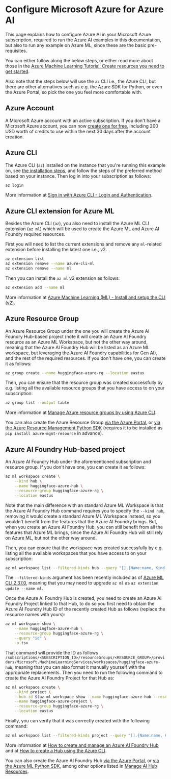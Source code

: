 # Configure Microsoft Azure for Azure AI

This page explains how to configure Azure AI in your Microsoft Azure subscription, required to run the Azure AI examples in this documentation, but also to run any example on Azure ML, since these are the basic pre-requisites.

You can either follow along the below steps, or either read more about those in the [Azure Machine Learning Tutorial: Create resources you need to get started](https://learn.microsoft.com/en-us/azure/machine-learning/quickstart-create-resources?view=azureml-api-2).

Also note that the steps below will use the `az` CLI i.e., the Azure CLI, but there are other alternatives such as e.g. the Azure SDK for Python, or even the Azure Portal, so pick the one you feel more comfortable with.

## Azure Account

A Microsoft Azure account with an active subscription. If you don't have a Microsoft Azure account, you can now [create one for free](https://azure.microsoft.com/en-us/pricing/purchase-options/azure-account), including 200 USD worth of credits to use within the next 30 days after the account creation.

## Azure CLI

The Azure CLI (`az`) installed on the instance that you're running this example on, see [the installation steps](https://learn.microsoft.com/en-us/cli/azure/install-azure-cli?view=azure-cli-latest), and follow the steps of the preferred method based on your instance. Then log in into your subscription as follows:

```bash
az login
```

More information at [Sign in with Azure CLI - Login and Authentication](https://learn.microsoft.com/en-us/cli/azure/authenticate-azure-cli?view=azure-cli-latest).

## Azure CLI extension for Azure ML

Besides the Azure CLI (`az`), you also need to install the Azure ML CLI extension (`az ml`) which will be used to create the Azure ML and Azure AI Foundry required resources.

First you will need to list the current extensions and remove any `ml`-related extension before installing the latest one i.e., v2.

```bash
az extension list
az extension remove --name azure-cli-ml
az extension remove --name ml
```

Then you can install the `az ml` v2 extension as follows:

```bash
az extension add --name ml
```

More information at [Azure Machine Learning (ML) - Install and setup the CLI (v2)](https://learn.microsoft.com/en-us/azure/machine-learning/how-to-configure-cli?view=azureml-api-2&tabs=public).

## Azure Resource Group

An Azure Resource Group under the one you will create the Azure AI Foundry Hub-based project (note it will create an Azure AI Foundry resource as an Azure ML Workspace, but not the other way around, meaning that the Azure AI Foundry Hub will be listed as an Azure ML workspace, but leveraging the Azure AI Foundry capabilities for Gen AI), and the rest of the required resources. If you don't have one, you can create it as follows:

```bash
az group create --name huggingface-azure-rg --location eastus
```

Then, you can ensure that the resource group was created successfully by e.g. listing all the available resource groups that you have access to on your subscription:

```bash
az group list --output table
```

More information at [Manage Azure resource groups by using Azure CLI](https://learn.microsoft.com/en-us/azure/azure-resource-manager/management/manage-resource-groups-cli).

<Tip>

You can also create the Azure Resource Group [via the Azure Portal](https://learn.microsoft.com/en-us/azure/azure-resource-manager/management/manage-resource-groups-portal), or [via the Azure Resource Management Python SDK](https://learn.microsoft.com/en-us/azure/developer/python/sdk/examples/azure-sdk-example-resource-group?tabs=bash) (requires it to be installed as `pip install azure-mgmt-resource` in advance).

</Tip>

## Azure AI Foundry Hub-based project

An Azure AI Foundry Hub under the aforementioned subscription and resource group. If you don't have one, you can create it as follows:

```bash
az ml workspace create \
    --kind hub \
    --name huggingface-azure-hub \
    --resource-group huggingface-azure-rg \
    --location eastus
```

<Tip>

Note that the main difference with an standard Azure ML Workspace is that the Azure AI Foundry Hub command requires you to specify the `--kind hub`, removing it would create a standard Azure ML Workspace instead, so you wouldn't benefit from the features that the Azure AI Foundry brings. But, when you create an Azure AI Foundry Hub, you can still benefit from all the features that Azure ML brings, since the Azure AI Foundry Hub will still rely on Azure ML, but not the other way around.

</Tip>

Then, you can ensure that the workspace was created successfully by e.g. listing all the available workspaces that you have access to on your subscription:

```bash
az ml workspace list --filtered-kinds hub --query "[].{Name:name, Kind:kind}" --resource-group huggingface-azure-rg --output table
```

<Tip warning>

The `--filtered-kinds` argument has been recently included as of [Azure ML CLI 2.37.0](https://learn.microsoft.com/en-us/azure/machine-learning/azure-machine-learning-release-notes-cli-v2?view=azureml-api-2#azure-machine-learning-cli-v2-v-2370), meaning that you may need to upgrade `az ml` as `az extension update --name ml`.

</Tip>

Once the Azure AI Foundry Hub is created, you need to create an Azure AI Foundry Project linked to that Hub, to do so you first need to obtain the Azure AI Foundry Hub ID of the recently created Hub as follows (replace the resource names with yours):

```bash
az ml workspace show \
    --name huggingface-azure-hub \
    --resource-group huggingface-azure-rg \
    --query "id" \
    -o tsv
```

That command will provide the ID as follows `/subscriptions/<SUBSCRIPTION_ID>/resourceGroups/<RESOURCE_GROUP>/providers/Microsoft.MachineLearningServices/workspaces/huggingface-azure-hub`, meaning that you can also format it manually yourself with the appropriate replacements. Then you need to run the following command to create the Azure AI Foundry Project for that Hub as:

```bash
az ml workspace create \
    --kind project \
    --hub-id $(az ml workspace show --name huggingface-azure-hub --resource-group huggingface-azure-rg --query "id" -o tsv) \
    --name huggingface-azure-project \
    --resource-group huggingface-azure-rg \
    --location eastus
```

Finally, you can verify that it was correctly created with the following command:

```bash
az ml workspace list --filtered-kinds project --query "[].{Name:name, Kind:kind}" --resource-group huggingface-azure-rg --output table
```

More information at [How to create and manage an Azure AI Foundry Hub](https://learn.microsoft.com/en-us/azure/ai-foundry/how-to/create-azure-ai-resource?tabs=portal) and at [How to create a Hub using the Azure CLI](https://learn.microsoft.com/en-us/azure/ai-foundry/how-to/develop/create-hub-project-sdk?tabs=azurecli).

<Tip>

You can also create the Azure AI Foundry Hub [via the Azure Portal](https://learn.microsoft.com/en-us/azure/ai-foundry/how-to/create-secure-ai-hub), or [via the Azure ML Python SDK](https://learn.microsoft.com/en-us/azure/ai-foundry/how-to/develop/create-hub-project-sdk?tabs=python), among other options listed in [Manage AI Hub Resources](https://learn.microsoft.com/en-us/azure/ai-foundry/concepts/ai-resources).

</Tip>
